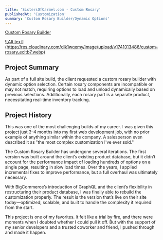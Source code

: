 ```yaml
---
title: 'SistersOfCarmel.com - Custom Rosary'
publishedAt: 'Customization'
summary: 'Custom Rosary Builder/Dynamic Options'
---
```


[Custom Rosary Builder](https://www.sistersofcarmel.com/build-my-custom-rosary/)

<a href="https://res.cloudinary.com/dlk1wqemy/image/upload/v1741013486/custom-rosary_ecltb7.webp">
![Alt text](https://res.cloudinary.com/dlk1wqemy/image/upload/v1741013486/custom-rosary_ecltb7.webp)
</a>

## Project Summary

As part of a full site build, the client requested a custom rosary builder with dynamic option selection. Certain rosary components are incompatible or may not match, requiring options to load and unload dynamically based on previous selections. Additionally, each rosary part is a separate product, necessitating real-time inventory tracking.

## Project History

This was one of the most challenging builds of my career. I was given this project just 3–4 months into my first web development job, with no prior example of anything similar within the company. A salesperson even described it as "the most complex customization I've ever sold."

The Custom Rosary Builder has undergone several iterations. The first version was built around the client’s existing product database, but it didn’t account for the performance impact of loading hundreds of options on a single page, resulting in slow load times. Over the years, I applied incremental fixes to improve performance, but a full overhaul was ultimately necessary.

With BigCommerce’s introduction of GraphQL and the client’s flexibility in restructuring their product database, I was finally able to rebuild the customization properly. The result is the version that’s live on their site today—optimized, scalable, and built to handle the complexity it required from the start.

This project is one of my favorites. It felt like a trial by fire, and there were moments when I doubted whether I could pull it off. But with the support of my senior developers and a trusted coworker and friend, I pushed through and made it happen.
